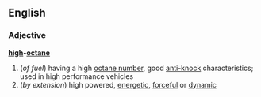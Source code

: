 ==English==
===Adjective===
'''[[high]]-[[octane]]'''
#(''of fuel'') having a high [[octane number]], good [[anti-knock]] characteristics; used in high performance vehicles
#(''by extension'') high powered, [[energetic]], [[forceful]] or [[dynamic]]